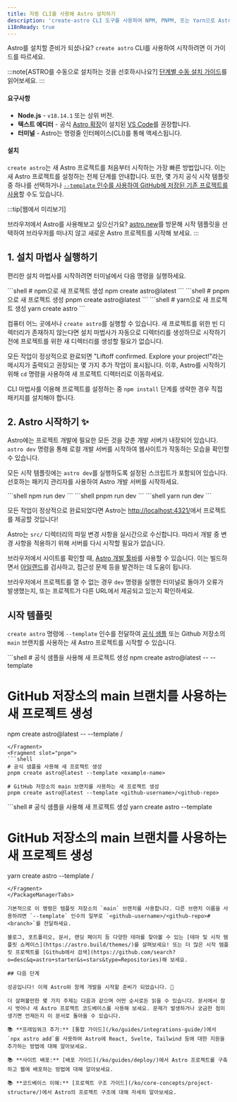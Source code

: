 ```yaml
---
title: 자동 CLI를 사용해 Astro 설치하기
description: 'create-astro CLI 도구를 사용하여 NPM, PNPM, 또는 Yarn으로 Astro 설치하기'
i18nReady: true
---
```



Astro를 설치할 준비가 되셨나요? `create astro` CLI를 사용하여 시작하려면 이 가이드를 따르세요.

:::note[ASTRO를 수동으로 설치하는 것을 선호하시나요?]
[단계별 수동 설치 가이드](/ko/install/manual/)를 읽어보세요.
:::

#### 요구사항

- **Node.js** - `v18.14.1` 또는 상위 버전.
- **텍스트 에디터** - 공식 [Astro 확장](https://marketplace.visualstudio.com/items?itemName=astro-build.astro-vscode)이 설치된 [VS Code](https://code.visualstudio.com/)를 권장합니다.
- **터미널** - Astro는 명령줄 인터페이스(CLI)를 통해 액세스됩니다.

#### 설치

`create astro`는 새 Astro 프로젝트를 처음부터 시작하는 가장 빠른 방법입니다. 이는 새 Astro 프로젝트를 설정하는 전체 단계를 안내합니다. 또한, 몇 가지 공식 시작 템플릿 중 하나를 선택하거나 [`--template` 인수를 사용하여 GitHub에 저장된 기존 프로젝트를 사용](#시작-템플릿)할 수도 있습니다.

:::tip[웹에서 미리보기]

브라우저에서 Astro를 사용해보고 싶으신가요? [astro.new](https://astro.new/)를 방문해 시작 템플릿을 선택하여 브라우저를 떠나지 않고 새로운 Astro 프로젝트를 시작해 보세요.
:::

## 1. 설치 마법사 실행하기

편리한 설치 마법사를 시작하려면 터미널에서 다음 명령을 실행하세요.

<PackageManagerTabs>
  <Fragment slot="npm">
  ```shell
  # npm으로 새 프로젝트 생성
  npm create astro@latest
  ```
  </Fragment>
  <Fragment slot="pnpm">
  ```shell
  # pnpm으로 새 프로젝트 생성
  pnpm create astro@latest
  ```
  </Fragment>
  <Fragment slot="yarn">
  ```shell
  # yarn으로 새 프로젝트 생성
  yarn create astro
  ```
  </Fragment>
</PackageManagerTabs>

컴퓨터 어느 곳에서나 `create astro`를 실행할 수 있습니다. 새 프로젝트를 위한 빈 디렉터리가 존재하지 않는다면 설치 마법사가 자동으로 디렉터리를 생성하므로 시작하기 전에 프로젝트를 위한 새 디렉터리를 생성할 필요가 없습니다. 

모든 작업이 정상적으로 완료되면 "Liftoff confirmed. Explore your project!"라는 메시지가 출력되고 권장되는 몇 가지 추가 작업이 표시됩니다. 이후, Astro를 시작하기 위해 `cd` 명령을 사용하여 새 프로젝트 디렉터리로 이동하세요.

CLI 마법사를 이용해 프로젝트를 설정하는 중 `npm install` 단계를 생략한 경우 직접 패키지를 설치해야 합니다.

## 2. Astro 시작하기 ✨

Astro에는 프로젝트 개발에 필요한 모든 것을 갖춘 개발 서버가 내장되어 있습니다. `astro dev` 명령을 통해 로컬 개발 서버를 시작하여 웹사이트가 작동하는 모습을 확인할 수 있습니다.

모든 시작 템플릿에는 `astro dev`를 실행하도록 설정된 스크립트가 포함되어 있습니다. 선호하는 패키지 관리자를 사용하여 Astro 개발 서버를 시작하세요.

<PackageManagerTabs>
  <Fragment slot="npm">
  ```shell
  npm run dev
  ```
  </Fragment>
  <Fragment slot="pnpm">
  ```shell
  pnpm run dev
  ```
  </Fragment>
  <Fragment slot="yarn">
  ```shell
  yarn run dev
  ```
  </Fragment>
</PackageManagerTabs>

모든 작업이 정상적으로 완료되었다면 Astro는 [http://localhost:4321/](http://localhost:4321/)에서 프로젝트를 제공할 것입니다!

Astro는 `src/` 디렉터리의 파일 변경 사항을 실시간으로 수신합니다. 따라서 개발 중 변경 사항을 적용하기 위해 서버를 다시 시작할 필요가 없습니다.

브라우저에서 사이트를 확인할 때, [Astro 개발 툴바](/ko/reference/configuration-reference/#개발-툴바-옵션)를 사용할 수 있습니다. 이는 빌드하면서 [아일랜드](/ko/concepts/islands/)를 검사하고, 접근성 문제 등을 발견하는 데 도움이 됩니다.

브라우저에서 프로젝트를 열 수 없는 경우 `dev` 명령을 실행한 터미널로 돌아가 오류가 발생했는지, 또는 프로젝트가 다른 URL에서 제공되고 있는지 확인하세요.

## 시작 템플릿

`create astro` 명령에 `--template` 인수를 전달하여 [공식 샘플](https://github.com/withastro/astro/tree/main/examples) 또는 Github 저장소의 `main` 브랜치를 사용하는 새 Astro 프로젝트를 시작할 수 있습니다.

<PackageManagerTabs>
  <Fragment slot="npm">
  ```shell
  # 공식 샘플을 사용해 새 프로젝트 생성
  npm create astro@latest -- --template <example-name>

  # GitHub 저장소의 main 브랜치를 사용하는 새 프로젝트 생성
  npm create astro@latest -- --template <github-username>/<github-repo>
  ```
  </Fragment>
  <Fragment slot="pnpm">
  ```shell
  # 공식 샘플을 사용해 새 프로젝트 생성
  pnpm create astro@latest --template <example-name>

  # GitHub 저장소의 main 브랜치를 사용하는 새 프로젝트 생성
  pnpm create astro@latest --template <github-username>/<github-repo>
  ```
  </Fragment>
  <Fragment slot="yarn">
  ```shell
  # 공식 샘플을 사용해 새 프로젝트 생성
  yarn create astro --template <example-name>
  
  # GitHub 저장소의 main 브랜치를 사용하는 새 프로젝트 생성
  yarn create astro --template <github-username>/<github-repo>
  ```
  </Fragment>
</PackageManagerTabs>

기본적으로 이 명령은 템플릿 저장소의 `main` 브랜치를 사용합니다. 다른 브랜치 이름을 사용하려면 `--template` 인수의 일부로 `<github-username>/<github-repo>#<branch>`를 전달하세요.

블로그, 포트폴리오, 문서, 랜딩 페이지 등 다양한 테마를 찾아볼 수 있는 [테마 및 시작 템플릿 쇼케이스](https://astro.build/themes/)를 살펴보세요! 또는 더 많은 시작 템플릿 프로젝트를 [Github에서 검색](https://github.com/search?o=desc&q=astro+starter&s=stars&type=Repositories)해 보세요.

## 다음 단계

성공입니다! 이제 Astro와 함께 개발을 시작할 준비가 되었습니다. 🥳

더 살펴볼만한 몇 가지 주제는 다음과 같으며 어떤 순서로든 읽을 수 있습니다. 문서에서 잠시 벗어나 새 Astro 프로젝트 코드베이스를 사용해 보세요. 문제가 발생하거나 궁금한 점이 생기면 언제든지 이 문서로 돌아올 수 있습니다.

📚 **프레임워크 추가:** [통합 가이드](/ko/guides/integrations-guide/)에서 `npx astro add`를 사용하여 Astro에 React, Svelte, Tailwind 등에 대한 지원을 추가하는 방법에 대해 알아보세요.

📚 **사이트 배포:** [배포 가이드](/ko/guides/deploy/)에서 Astro 프로젝트를 구축하고 웹에 배포하는 방법에 대해 알아보세요.

📚 **코드베이스 이해:** [프로젝트 구조 가이드](/ko/core-concepts/project-structure/)에서 Astro의 프로젝트 구조에 대해 자세히 알아보세요.
